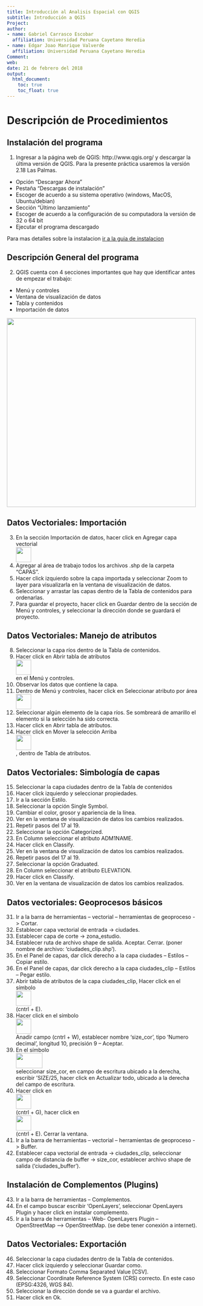 ```yaml
---
title: Introducción al Analisis Espacial con QGIS
subtitle: Introducción a QGIS
Project: 
author:
- name: Gabriel Carrasco Escobar
  affiliation: Universidad Peruana Cayetano Heredia
- name: Edgar Joao Manrique Valverde
  affiliation: Universidad Peruana Cayetano Heredia
Comment:
web: 
date: 21 de febrero del 2018
output: 
  html_document:
    toc: true
    toc_float: true
---
```


# Descripción de Procedimientos
## Instalación del programa


1. Ingresar a la página web de QGIS: http://www.qgis.org/ y descargar la última versión de QGIS. Para la presente práctica usaremos la versión 2.18 Las Palmas. 
- Opción “Descargar Ahora”
- Pestaña “Descargas de instalación”
- Escoger de acuerdo a su sistema operativo (windows, MacOS, Ubuntu/debian)
- Sección “Último lanzamiento”
- Escoger de acuerdo a la configuración de su computadora la versión de 32 o 64 bit
- Ejecutar el programa descargado

Para mas detalles sobre la instalacion [ir a la guia de instalacion](https://EdgarJoao30.github.io/qgis_class/instalacion.html)

## Descripción General del programa
2. QGIS cuenta con 4 secciones importantes que hay que identificar antes de empezar el trabajo:
- Menú y controles
- Ventana de visualización de datos
- Tabla y contenidos
- Importación de datos

<div align="left"><img src="images/imagen2.png" width=500 ></div>


## Datos Vectoriales: Importación
3. En la sección Importación de datos, hacer click en Agregar capa vectorial <div align="left"><img src="images/imagen1.png" width=40 height=40></div>
4. Agregar al área de trabajo todos los archivos .shp de la carpeta “CAPAS”.
5. Hacer click izquierdo sobre la capa importada y seleccionar Zoom to layer para visualizarla en la ventana de visualización de datos.
6. Seleccionar y arrastar las capas dentro de la Tabla de contenidos para ordenarlas.
7. Para guardar el proyecto, hacer click en Guardar dentro de la sección de Menú y controles, y seleccionar la dirección donde se guardará el proyecto.



## Datos Vectoriales: Manejo de atributos
8. Seleccionar la capa ríos dentro de la Tabla de contenidos.
9. Hacer click en Abrir tabla de atributos <div align="left"><img src="images/imagen3.png" width=40 height=40></div> en el Menú y controles.
10. Observar los datos que contiene la capa.
11. Dentro de Menú y controles, hacer click en Seleccionar atributo por área <div align="left"><img src="images/imagen4.png" width=40 height=40></div>
12. Seleccionar algún elemento de la capa ríos. Se sombreará de amarillo el elemento si la selección ha sido correcta.
13. Hacer click en Abrir tabla de atributos.
14. Hacer click en Mover la selección Arriba <div align="left"><img src="images/imagen5.png" width=40 height=40></div>, dentro de Tabla de atributos.


## Datos Vectoriales: Simbología de capas
15. Seleccionar la capa ciudades dentro de la Tabla de contenidos
16. Hacer click izquierdo y seleccionar propiedades.
17. Ir a la sección Estilo.
18. Seleccionar la opción Single Symbol.
19. Cambiar el color, grosor y apariencia de la línea.
20. Ver en la ventana de visualización de datos los cambios realizados.
21. Repetir pasos del 17 al 19.
22. Seleccionar la opción Categorized.
23. En Column seleccionar el atributo ADM1NAME.
24. Hacer click en Classify.
25. Ver en la ventana de visualización de datos los cambios realizados.
26. Repetir pasos del 17 al 19.
27. Seleccionar la opción Graduated.
28. En Column seleccionar el atributo ELEVATION.
29. Hacer click en Classify.
30. Ver en la ventana de visualización de datos los cambios realizados.

## Datos vectoriales: Geoprocesos básicos
31. Ir a la barra de herramientas – vectorial – herramientas de geoproceso -> Cortar.
32. Establecer capa vectorial de entrada -> ciudades.
33. Establecer capa de corte -> zona_estudio.
34. Establecer ruta de archivo shape de salida. Aceptar. Cerrar. (poner nombre de archivo: ‘ciudades_clip.shp’).
35. En el Panel de capas, dar click derecho a la capa ciudades – Estilos – Copiar estilo.
36. En el Panel de capas, dar click derecho a la capa ciudades_clip – Estilos – Pegar estilo.
37. Abrir tabla de atributos de la capa ciudades_clip, Hacer click en el símbolo <div align="left"><img src="images/imagen6.png" width=40 height=40></div> (cntrl + E).
38. Hacer click en el símbolo <div align="left"><img src="images/imagen7.png" width=40 height=40></div> Anadir campo (cntrl + W), establecer nombre ‘size_cor’, tipo ‘Numero decimal’, longitud 10, precisión 9 – Aceptar.
39. En el símbolo <div align="left"><img src="images/imagen8.png" width=70 height=40></div> seleccionar size_cor, en campo de escritura ubicado a la derecha, escribir ‘SIZE/25, hacer click en Actualizar todo, ubicado a la derecha del campo de escritura.
40. Hacer click en <div align="left"><img src="images/imagen9.png" width=40 height=40></div> (cntrl + G), hacer click en <div align="left"><img src="images/imagen10.png" width=40 height=40></div> (cntrl + E). Cerrar la ventana.
41. Ir a la barra de herramientas – vectorial – herramientas de geoproceso -> Buffer.
42. Establecer capa vectorial de entrada -> ciudades_clip, seleccionar campo de distancia de buffer -> size_cor, establecer archivo shape de salida (‘ciudades_buffer’).

## Instalación de Complementos (Plugins)
43. Ir a la barra de herramientas – Complementos.
44. En el campo buscar escribir ‘OpenLayers’, seleccionar OpenLayers Plugin y hacer click en instalar complemento.
45. Ir a la barra de herramientas – Web- OpenLayers Plugin –OpenStreetMap –> OpenStreetMap. (se debe tener conexión a internet).

## Datos Vectoriales: Exportación
46. Seleccionar la capa ciudades dentro de la Tabla de contenidos.
47. Hacer click izquierdo y seleccionar Guardar como.
48. Seleccionar Formato Comma Separated Value [CSV].
49. Seleccionar Coordinate Reference System (CRS) correcto. En este caso (EPSG:4326, WGS 84).
50. Seleccionar la dirección donde se va a guardar el archivo.
51. Hacer click en Ok.
